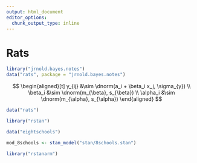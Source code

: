 ```yaml
---
output: html_document
editor_options: 
  chunk_output_type: inline
---
```


# Rats 

```r
library("jrnold.bayes.notes")
data("rats", package = "jrnold.bayes.notes")
```

$$
\begin{aligned}[t]
y_{ij} &\sim \dnorm(a_i + \beta_i x_j, \sigma_{y}) \\
\beta_i &\sim \dnorm(m_{\beta}, s_{\beta}) \\
\alpha_i &\sim \dnorm(m_{\alpha}, s_{\alpha})
\end{aligned}
$$

```r
data("rats")
```

```r
library("rstan")
```


```r
data("eightschools")
```

```r
mod_8schools <- stan_model("stan/8schools.stan")
```



```r
library("rstanarm")

```



```r

```

